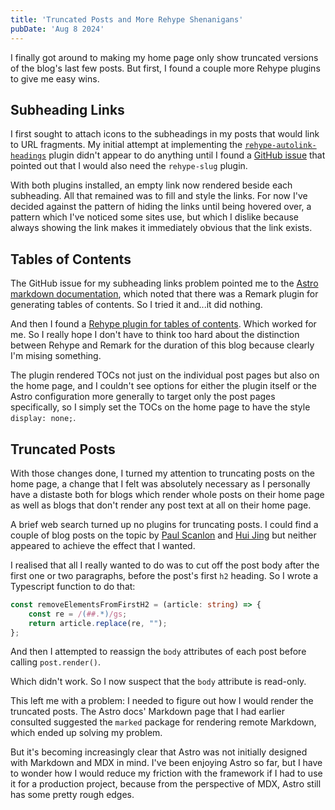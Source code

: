 ```yaml
---
title: 'Truncated Posts and More Rehype Shenanigans'
pubDate: 'Aug 8 2024'
---
```


I finally got around to making my home page only show truncated versions of the blog's last few posts. But first, I found a
couple more Rehype plugins to give me easy wins.

## Subheading Links

I first sought to attach icons to the subheadings in my posts that would link to URL fragments. My initial attempt at
implementing the [`rehype-autolink-headings`](https://github.com/rehypejs/rehype-autolink-headings) plugin didn't appear to
do anything until I found a [GitHub issue](https://github.com/withastro/astro/issues/5001#issuecomment-1270723522) that
pointed out that I would also need the `rehype-slug` plugin.

With both plugins installed, an empty link now rendered beside each subheading. All that remained was to fill and
style the links. For now I've decided against the pattern of hiding the links until being hovered over, a pattern which I've
noticed some sites use, but which I dislike because always showing the link makes it immediately obvious that the link exists.

## Tables of Contents

The GitHub issue for my subheading links problem pointed me to the
[Astro markdown documentation](https://docs.astro.build/en/guides/markdown-content/#markdown-plugins), which noted that
there was a Remark plugin for generating tables of contents. So I tried it and...it did nothing.

And then I found a [Rehype plugin for tables of contents](https://github.com/JS-DevTools/rehype-toc). Which worked for me.
So I really hope I don't have to think too hard about the distinction between Rehype and Remark for the duration of this
blog because clearly I'm mising something.

The plugin rendered TOCs not just on the individual post pages but also on the home page, and I couldn't see options for either the
plugin itself or the Astro configuration more generally to target only the post pages specifically, so I simply set the TOCs on the
home page to have the style `display: none;`.

## Truncated Posts

With those changes done, I turned my attention to truncating posts on the home page, a change that I felt was
absolutely necessary as I personally have a distaste both for blogs which render whole posts on their home page as well as
blogs that don't render any post text at all on their home page.

A brief web search turned up no plugins for truncating posts. I could find a couple of blog posts on the topic by
[Paul Scanlon](https://www.paulie.dev/posts/2023/09/how-to-create-excerpts-with-astro) and
[Hui Jing](https://chenhuijing.com/blog/creating-excerpts-in-astro/) but neither appeared to achieve the effect that I wanted.

I realised that all I really wanted to do was to cut off the post body after the first one or two paragraphs, before the
post's first `h2` heading. So I wrote a Typescript function to do that:

```typescript
const removeElementsFromFirstH2 = (article: string) => {
	const re = /(##.*)/gs;
	return article.replace(re, "");
};
```

And then I attempted to reassign the `body` attributes of each post before calling `post.render()`.

Which didn't work. So I now suspect that the `body` attribute is read-only.

This left me with a problem: I needed to figure out how I would render the truncated posts. The Astro docs' Markdown page that
I had earlier consulted suggested the `marked` package for rendering remote Markdown, which ended up solving my problem.

But it's becoming increasingly clear that Astro was not initially designed with Markdown and MDX in mind. I've been enjoying
Astro so far, but I have to wonder how I would reduce my friction with the framework if I had to use it for a production
project, because from the perspective of MDX, Astro still has some pretty rough edges.